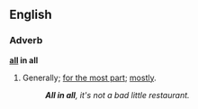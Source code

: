 ==English==
===Adverb===
'''[[all]] in all'''
#{{idiom}} Generally; [[for the most part]]; [[mostly]].
#:'''''All in all''', it's not a bad little restaurant.''